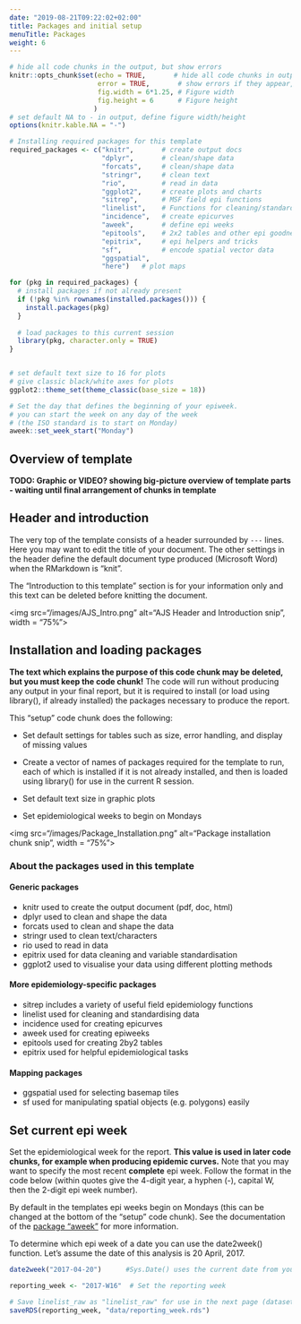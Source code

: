 ```yaml
---
date: "2019-08-21T09:22:02+02:00"
title: Packages and initial setup
menuTitle: Packages
weight: 6
---
```



```r
# hide all code chunks in the output, but show errors
knitr::opts_chunk$set(echo = TRUE,       # hide all code chunks in output
                      error = TRUE,       # show errors if they appear, but don't stop
                      fig.width = 6*1.25, # Figure width
                      fig.height = 6      # Figure height
                     )
# set default NA to - in output, define figure width/height
options(knitr.kable.NA = "-")

# Installing required packages for this template
required_packages <- c("knitr",       # create output docs
                       "dplyr",       # clean/shape data
                       "forcats",     # clean/shape data
                       "stringr",     # clean text
                       "rio",         # read in data
                       "ggplot2",     # create plots and charts
                       "sitrep",      # MSF field epi functions
                       "linelist",    # Functions for cleaning/standardising data
                       "incidence",   # create epicurves
                       "aweek",       # define epi weeks
                       "epitools",    # 2x2 tables and other epi goodness
                       "epitrix",     # epi helpers and tricks
                       "sf",          # encode spatial vector data
                       "ggspatial",
                       "here")   # plot maps

for (pkg in required_packages) {
  # install packages if not already present
  if (!pkg %in% rownames(installed.packages())) {
    install.packages(pkg)
  }
  
  # load packages to this current session 
  library(pkg, character.only = TRUE)
}


# set default text size to 16 for plots
# give classic black/white axes for plots
ggplot2::theme_set(theme_classic(base_size = 18))

# Set the day that defines the beginning of your epiweek.
# you can start the week on any day of the week
# (the ISO standard is to start on Monday) 
aweek::set_week_start("Monday")
```


## Overview of template 

**TODO: Graphic or VIDEO? showing big-picture overview of template parts - waiting until final arrangement of chunks in template**

## Header and introduction

The very top of the template consists of a header surrounded by `---` lines. Here you may want to edit the title of your document. The other settings in the header define the default document type produced (Microsoft Word) when the RMarkdown is "knit".

The "Introduction to this template" section is for your information only and this text can be deleted before knitting the document.  

<img src="/images/AJS_Intro.png" alt="AJS Header and Introduction snip", width = "75%">


## Installation and loading packages
**The text which explains the purpose of this code chunk may be deleted, but you must keep the code chunk!** The code will run without producing any output in your final report, but it is required to install (or load using library(), if already installed) the packages necessary to produce the report.  

This "setup" code chunk does the following:  

* Set default settings for tables such as size, error handling, and display of missing values  

* Create a vector of names of packages required for the template to run, each of which is installed if it is not already installed, and then is loaded using library() for use in the current R session.

* Set default text size in graphic plots  

* Set epidemiological weeks to begin on Mondays  

<img src="/images/Package_Installation.png" alt="Package installation chunk snip", width = "75%">


### About the packages used in this template  

#### Generic packages  

* knitr used to create the output document (pdf, doc, html)  
* dplyr used to clean and shape the data  
* forcats used to clean and shape the data  
* stringr used to clean text/characters  
* rio used to read in data  
* epitrix used for data cleaning and variable standardisation  
* ggplot2 used to visualise your data using different plotting methods  

#### More epidemiology-specific packages  

* sitrep includes a variety of useful field epidemiology functions
* linelist used for cleaning and standardising data  
* incidence used for creating epicurves  
* aweek used for creating epiweeks  
* epitools used for creating 2by2 tables  
* epitrix used for helpful epidemiological tasks  

#### Mapping packages  

* ggspatial used for selecting basemap tiles  
* sf used for manipulating spatial objects (e.g. polygons) easily




## Set current epi week  

Set the epidemiological week for the report. **This value is used in later code chunks, for example when producing epidemic curves.** Note that you may want to specify the most recent **complete** epi week. Follow the format in the code below (within quotes give the 4-digit year, a hyphen (-), capital W, then the 2-digit epi week number).  

By default in the templates epi weeks begin on Mondays (this can be changed at the bottom of the "setup" code chunk). See the documentation of the [package "aweek"](https://cran.r-project.org/web/packages/aweek/vignettes/introduction.html) for more information. 

To determine which epi week of a date you can use the date2week() function. Let's assume the date of this analysis is 20 April, 2017.

```r
date2week("2017-04-20")      #Sys.Date() uses the current date from your computer
```

```r
reporting_week <- "2017-W16"  # Set the reporting week
```




```r
# Save linelist_raw as "linelist_raw" for use in the next page (dataset alignment).
saveRDS(reporting_week, "data/reporting_week.rds")
```

